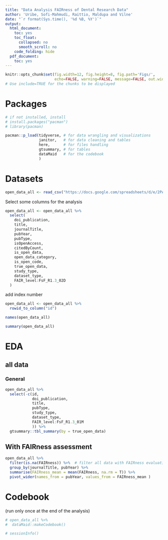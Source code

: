 ```yaml
---
title: "Data Analysis FAIRness of Dental Research Data"
author: 'Uribe, Sofi-Mahmudi, Raittio, Maldupa and Vilne'
date: "`r format(Sys.time(), '%d %B, %Y')`"
output:
  html_document:
    toc: yes
    toc_float:
      collapsed: no
      smooth_scroll: no
    code_folding: hide
  pdf_document:
    toc: yes
---
```


```r
knitr::opts_chunk$set(fig.width=12, fig.height=8, fig.path='Figs/',
                      echo=FALSE, warning=FALSE, message=FALSE, out.width="75%")
# Use include=TRUE for the chunks to be displayed
```

# Packages

```r
# if not installed, install 
# install.packages("pacman")
# library(pacman)

pacman::p_load(tidyverse, # for data wrangling and visualizations 
               janitor,   # for data cleaning and tables
               here,      # for files handling
               gtsummary, # for tables
               dataMaid   # for the codebook
               )
```

# Datasets

```r
open_data_all <- read_csv("https://docs.google.com/spreadsheets/d/e/2PACX-1vQ_yrHOCcgEu2_VHvxgvQnJaXc1McdyoiCyzUqNNDfBc_9TBHtRNtl6LbM3yQEd8IGElVjqA_llGEto/pub?gid=537877323&single=true&output=csv")
```



Select some columns for the analysis

```r
open_data_all <- open_data_all %>%
  select(
    doi_publication,
    title,
    journalTitle,
    pubYear,
    pubType,
    isOpenAccess,
    citedByCount,
    is_open_data,
    open_data_category,
    is_open_code,
    true_open_data,
    study_type,
    dataset_type,
    FAIR_level:FsF_R1.3_02D
  )
```

add index number 
```r
open_data_all <- open_data_all %>% 
  rowid_to_column("id")
```


```r
names(open_data_all)
```

```r
summary(open_data_all)
```


# EDA
## all data

### General

```r
open_data_all %>% 
  select(-c(id, 
            doi_publication, 
            title, 
            pubType,
            study_type, 
            dataset_type, 
            FAIR_level:FsF_R1.3_01M
            )) %>% 
  gtsummary::tbl_summary(by = true_open_data)
```



## With FAIRness assessment
```r
open_data_all %>% 
  filter(is.na(FAIRness)) %>%  # filter all data with FAIRness evaluation TRUE
  group_by(journalTitle, pubYear) %>% 
  summarise(FAIRness_mean = mean(FAIRness, na.rm = T)) %>% 
  pivot_wider(names_from = pubYear, values_from = FAIRness_mean )
```





# Codebook

(run only once at the end of the analysis)
```r
# open_data_all %>% 
#  dataMaid::makeCodebook()


```

```r
# sessionInfo() 
```


